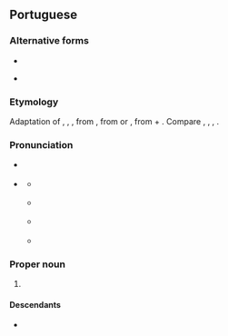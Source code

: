 {{also|luis|Luis}}
==Portuguese==

===Alternative forms===
* {{alter|pt|Luiz}}
* {{l|pt|Luys}} {{qualifier|obsolete}}

===Etymology===
Adaptation of {{der|pt|fro|Louis}}, {{m|fro|Looïs}}, {{m|fro|Luis}}, from {{der|pt|la|Ludovīcus}}, from {{der|pt|goh|*Hlūtwīg}} or {{der|pt|frk|*Hlūdawīg|*Hlōdowig}}, from {{der|pt|gem-pro|*hlūdaz||loud, famous}} + {{m|gem-pro|*wīgą||battle}}. Compare {{cog|es|Luis}}, {{cog|en|Louis}}, {{cog|it|Luigi}}, {{cog|de|Ludwig}}.

===Pronunciation===
* {{a|Portugal}} {{IPA|pt|/luˈiʃ/}}
* {{a|Brazil}} {{IPA|pt|/luˈis/}}
** {{a|Paulista}} {{IPA|pt|//}}
** {{a|South Brazil}} {{IPA|pt|//}}
** {{a|Carioca}} {{IPA|pt|//}}
** {{a|Nordestino}} {{IPA|pt|//}}

===Proper noun===
{{pt-proper noun|m}}

# {{given name|pt|male|eq=[[Louis]] and [[Lewis]]}}

====Descendants====
* {{desc|bor=1|en|Luis}}